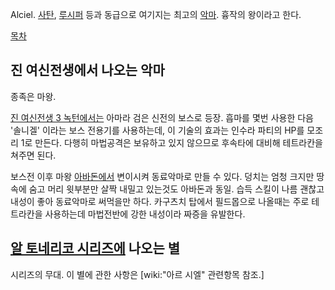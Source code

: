 Alciel. [[사탄]], [[루시퍼]] 등과 동급으로 여기지는 최고의 [[악마]]. 흉작의 왕이라고 한다.

[[목차]]
== 진 여신전생에서 나오는 악마 ==
종족은 마왕.

[[진 여신전생 3 녹턴]]에서는 아마라 검은 신전의 보스로 등장. 흡마를 몇번 사용한 다음 '솔니겔' 이라는 보스 전용기를 사용하는데, 이 기술의 효과는 인수라 파티의 HP를 모조리 1로 만든다. 다행히 마법공격은 보유하고 있지 않으므로 후속타에 대비해 테트라칸을 쳐주면 된다. 

보스전 이후 마왕 [[아바돈]]에서 변이시켜 동료악마로 만들 수 있다. 덩치는 엄청 크지만 땅속에 숨고 머리 윗부분만 살짝 내밀고 있는것도 아바돈과 동일. 습득 스킬이 나름 괜찮고 내성이 좋아 동료악마로 써먹을만 하다. 카구츠치 탑에서 필드몹으로 나올때는 주로 테트라칸을 사용하는데 마법전반에 강한 내성이라 짜증을 유발한다.

== [[알 토네리코 시리즈]]에 나오는 별 ==
시리즈의 무대. 이 별에 관한 사항은 [wiki:"아르 시엘" 관련항목 참조.]
